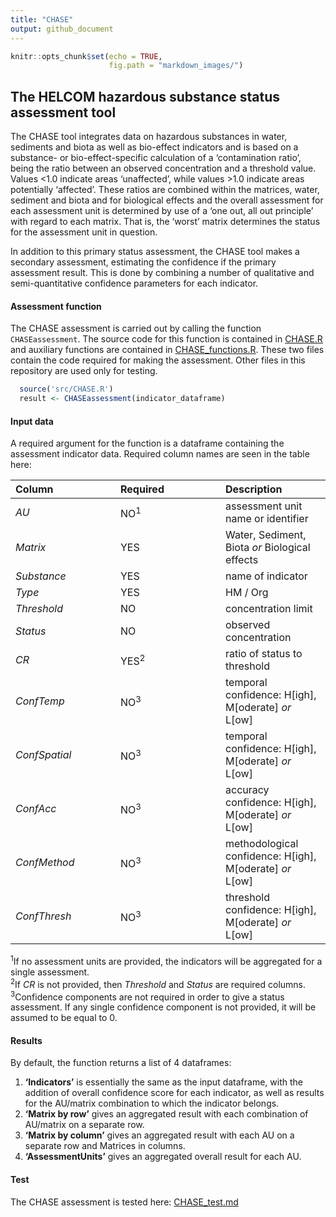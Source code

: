 ```yaml
---
title: "CHASE"
output: github_document
---
```


```r
knitr::opts_chunk$set(echo = TRUE, 
                      fig.path = "markdown_images/")
```

## The HELCOM hazardous substance status assessment tool

The CHASE tool integrates data on hazardous substances in water, sediments and biota as well as bio-effect indicators and is based on a substance- or bio-effect-specific calculation of a ‘contamination ratio’, being the ratio between an observed concentration and a threshold value. Values <1.0 indicate areas ‘unaffected’, while values >1.0 indicate areas potentially ‘affected’. These ratios are combined within the matrices, water, sediment and biota and for biological effects and the overall assessment for each assessment unit is determined by use of a ‘one out, all out principle’ with regard to each matrix. That is, the 'worst' matrix determines the status for the assessment unit in question.

In addition to this primary status assessment, the CHASE tool makes a secondary assessment, estimating the confidence if the primary assessment result. This is done by combining a number of qualitative and semi-quantitative confidence parameters for each indicator.  

#### Assessment function
The CHASE assessment is carried out by calling the function  `CHASEassessment`. The source code for this function is contained in [CHASE.R](src/CHASE.R) and auxiliary functions are contained in [CHASE_functions.R](src/CHASE_functions.R). These two files contain the code required for making the assessment. Other files in this repository are used only for testing.

```r
  source('src/CHASE.R')
  result <- CHASEassessment(indicator_dataframe)
```

#### Input data

A required argument for the function is a dataframe containing the assessment indicator data. Required column names are seen in the table here:

| Column | Required | Description | 
| :---         |     :---      |     :---      |
| *AU* | NO<sup>1</sup>  | assessment unit name or identifier |
| *Matrix* | YES | Water, Sediment, Biota *or* Biological effects |
| *Substance* | YES | name of indicator |
| *Type* | YES | HM / Org |
| *Threshold* | NO | concentration limit  |
| *Status*    | NO | observed concentration |
| *CR* | YES<sup>2</sup> | ratio of status to threshold |
| *ConfTemp* | NO<sup>3</sup> | temporal confidence: H[igh], M[oderate] *or* L[ow] |
| *ConfSpatial* | NO<sup>3</sup> | temporal confidence: H[igh], M[oderate] *or* L[ow] |
| *ConfAcc* | NO<sup>3</sup> | accuracy confidence:  H[igh], M[oderate] *or* L[ow] |
| *ConfMethod* | NO<sup>3</sup> | methodological confidence:  H[igh], M[oderate] *or* L[ow] |
| *ConfThresh* | NO<sup>3</sup>| threshold confidence: H[igh], M[oderate] *or* L[ow] |

<sup>1</sup>If no assessment units are provided, the indicators will be aggregated for a single assessment.  
<sup>2</sup>If *CR* is not provided, then *Threshold* and *Status* are required columns.   
<sup>3</sup>Confidence components are not required in order to give a status assessment. If any single confidence component is not provided, it will be assumed to be equal to 0.   

#### Results

By default, the function returns a list of 4 dataframes:

1. **'Indicators'** is essentially the same as the input dataframe, with the addition of overall confidence score for each indicator, as well as results for the AU/matrix combination to which the indicator belongs.
2. **'Matrix by row'** gives an aggregated result with each combination of AU/matrix on a separate row. 
3. **'Matrix by column'** gives an aggregated result with each AU on a separate row and Matrices in columns.
4. **'AssessmentUnits'** gives an aggregated overall result for each AU.

#### Test

The CHASE assessment is tested here: [CHASE_test.md](CHASE_test.md)

